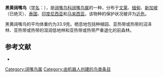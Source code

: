 {{speciesbox
| image = Black-and-yellow Broadbill (Eurylaimus ochromalus) (8071120621) (cropped).jpg
| status = NT | status_system = IUCN3.1
| status_ref = <ref name = iucn>{{IUCN|id=22698735 |title=''Eurylaimus ochromalus'' |assessors=[[BirdLife_International|BirdLife International]] |version=2020.1|year=2017 |accessdate=1 October 2016}} 数据库資料包含說明此物種被編入近危級別的原因</ref>
| genus = Eurylaimus
| species = ochromalus
| authority = [[斯坦福·莱佛士|Raffles]], 1822
|}}

'''黑黄阔嘴鸟'''（[[学名|学名]]：{{lang|la|''Eurylaimus ochromalus''}}），是[[阔嘴鸟科|阔嘴鸟科]][[阔嘴鸟属|阔嘴鸟属]]的一种，分布于[[文莱|文莱]]、[[缅甸|缅甸]]、[[新加坡|新加坡]]（已绝灭）、[[泰国|泰国]]、[[印度尼西亚|印度尼西亚]]和[[马来西亚|马来西亚]]。该物种的保护状况被评为[[近危|近危]]。

黑黄阔嘴鸟的平均体重约为33.9克。栖息地包括种植园、亚热带或热带的沼泽林、亚热带或热带的湿润低地林和亚热带或热带严重退化的前森林。

== 参考文献 ==
{{commons category|Eurylaimus ochromalus}}
*{{cite web|url=http://www.birdlife.org/datazone/speciesfactsheet.php?id=4032&m=0|title=Eurylaimus ochromalus|publisher=[[国际鸟盟|BirdLife.org]]|accessdate=2011-06-27|archive-date=2016-03-04|archive-url=https://web.archive.org/web/20160304134114/http://www.birdlife.org/datazone/speciesfactsheet.php?id=4032&m=0|dead-url=no}}
{{Taxonbar|from=Q1060483}}

[[Category:阔嘴鸟属|Category:阔嘴鸟属]]
[[Category:由机器人创建的鸟类条目|Category:由机器人创建的鸟类条目]]